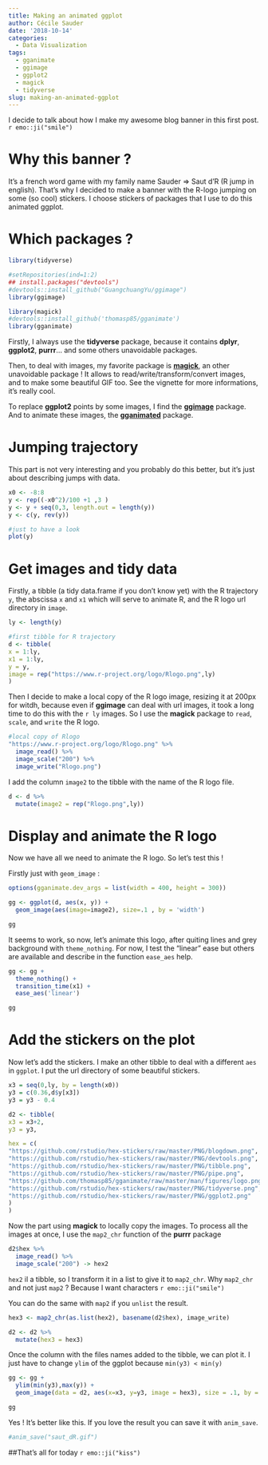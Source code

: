 ```yaml
---
title: Making an animated ggplot
author: Cécile Sauder
date: '2018-10-14'
categories:
  - Data Visualization
tags:
  - gganimate
  - ggimage
  - ggplot2
  - magick
  - tidyverse
slug: making-an-animated-ggplot
---
```


I decide to talk about how I make my awesome blog banner in this first post. `r emo::ji("smile")`


# Why this banner ? 

It's a french word game with my family name Sauder => Saut d'R (R jump in english). That's why I decided to make a banner with the R-logo jumping on some (so cool) stickers. I choose stickers of packages that I use to do this animated ggplot. 

# Which packages ? 

```r
library(tidyverse)

#setRepositories(ind=1:2)
## install.packages("devtools")
#devtools::install_github("GuangchuangYu/ggimage")
library(ggimage)

library(magick)
#devtools::install_github('thomasp85/gganimate')
library(gganimate)
```

Firstly, I always use the **tidyverse** package, because it contains **dplyr**, **ggplot2**, **purrr**... and some others unavoidable packages. 

Then, to deal with images, my favorite package is [**magick**](https://ropensci.org/tutorials/magick_tutorial/), an other unavoidable package ! It allows to read/write/transform/convert images, and to make some beautiful GIF too. See the vignette for more informations, it's really cool.

To replace **ggplot2** points by some images, I find the [**ggimage**](https://cran.r-project.org/web/packages/ggimage/vignettes/ggimage.html) package. And to animate these images, the [**gganimated**](https://github.com/thomasp85/gganimate) package.

# Jumping trajectory

This part is not very interesting and you probably do this better, but it's just about describing jumps with data.

```r
x0 <- -8:8
y <- rep((-x0^2)/100 +1 ,3 )
y <- y + seq(0,3, length.out = length(y))
y <- c(y, rev(y))

#just to have a look
plot(y)
```

# Get images and tidy data

Firstly, a tibble (a tidy data.frame if you don't know yet) with the R trajectory `y`, the abscissa `x` and `x1` which will serve to animate R, and the R logo url directory in `image`.


```r

ly <- length(y)

#first tibble for R trajectory
d <- tibble(
x = 1:ly,
x1 = 1:ly,
y = y,
image = rep("https://www.r-project.org/logo/Rlogo.png",ly)
)
```

Then I decide to make a local copy of the R logo image, resizing it at 200px for witdh, because even if **ggimage** can deal with url images, it took a long time to do this with the `r ly` images. So I use the **magick** package to `read`, `scale`, and `write` the R logo. 


```r
#local copy of Rlogo
"https://www.r-project.org/logo/Rlogo.png" %>%
  image_read() %>%
  image_scale("200") %>%
  image_write("Rlogo.png")
```

I add the column `image2` to the tibble with the name of the R logo file.

```r
d <- d %>%
  mutate(image2 = rep("Rlogo.png",ly))

```


# Display and animate the R logo

Now we have all we need to animate the R logo. So let's test this !

Firstly just with `geom_image` :

```r
options(gganimate.dev_args = list(width = 400, height = 300))

gg <- ggplot(d, aes(x, y)) + 
  geom_image(aes(image=image2), size=.1 , by = 'width') 

gg
```
It seems to work, so now, let's animate this logo, after quiting lines and grey background with `theme_nothing`. For now, I test the "linear" ease but others are available and describe in the function `ease_aes` help. 
```r
gg <- gg +
  theme_nothing() +
  transition_time(x1) +
  ease_aes('linear')

gg
```


# Add the stickers on the plot

Now let's add the stickers. I make an other tibble to deal with a different `aes` in `ggplot`. I put the url directory of some beautiful stickers. 


```r
x3 = seq(0,ly, by = length(x0))
y3 = c(0.36,d$y[x3])
y3 = y3 - 0.4

d2 <- tibble(
x3 = x3+2,
y3 = y3,

hex = c(
"https://github.com/rstudio/hex-stickers/raw/master/PNG/blogdown.png",
"https://github.com/rstudio/hex-stickers/raw/master/PNG/devtools.png",
"https://github.com/rstudio/hex-stickers/raw/master/PNG/tibble.png",
"https://github.com/rstudio/hex-stickers/raw/master/PNG/pipe.png",
"https://github.com/thomasp85/gganimate/raw/master/man/figures/logo.png",
"https://github.com/rstudio/hex-stickers/raw/master/PNG/tidyverse.png",
"https://github.com/rstudio/hex-stickers/raw/master/PNG/ggplot2.png"
)
)
```

Now the part using **magick** to locally copy the images. To process all the images at once, I use the `map2_chr` function of the **purrr** package

```r
d2$hex %>%
  image_read() %>%
  image_scale("200") -> hex2

```

`hex2` il a tibble, so I transform it in a list to give it to `map2_chr`.
Why `map2_chr` and not just `map2` ? Because I want characters `r emo::ji("smile")`

You can do the same with `map2` if you `unlist` the result. 

```r
hex3 <- map2_chr(as.list(hex2), basename(d2$hex), image_write)

d2 <- d2 %>%
  mutate(hex3 = hex3)
```

Once the column with the files names added to the tibble, we can plot it. 
I just have to change `ylim` of the ggplot because `min(y3) < min(y)`

```r

gg <- gg + 
  ylim(min(y3),max(y)) +
  geom_image(data = d2, aes(x=x3, y=y3, image = hex3), size = .1, by = 'height')

gg

```

Yes ! It's better like this. If you love the result you can save it with `anim_save`.

```r

#anim_save("saut_dR.gif")

```

##That's all for today `r emo::ji("kiss")`